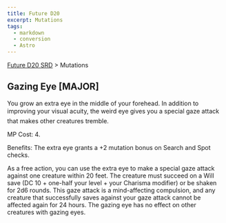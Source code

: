 ```yaml
---
title: Future D20
excerpt: Mutations
tags:
  - markdown
  - conversion
  - Astro
---
```






[Future D20 SRD]( / ) > Mutations




## Gazing Eye [MAJOR]


You grow an extra eye in the middle of your forehead. In addition to improving your visual acuity, the weird eye gives you a special gaze attack that makes other creatures tremble.


MP Cost: 4.


Benefits: The extra eye grants a +2 mutation bonus on Search and Spot checks.


As a free action, you can use the extra eye to make a special gaze attack against one creature within 20 feet. The creature must succeed on a Will save (DC 10 + one-half your level + your Charisma modifier) or be shaken for 2d6 rounds. This gaze attack is a mind-affecting compulsion, and any creature that successfully saves against your gaze attack cannot be affected again for 24 hours. The gazing eye has no effect on other creatures with gazing eyes.



